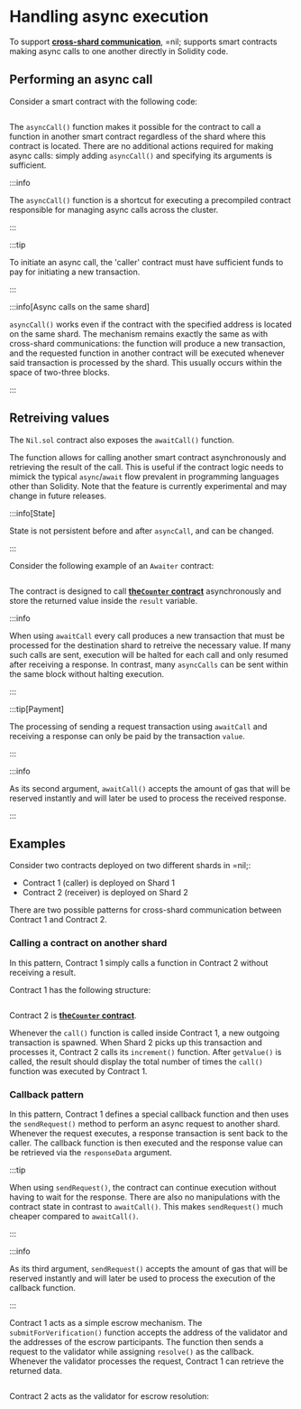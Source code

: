 
# Handling async execution

To support [**cross-shard communication**](../architecture/sharding.mdx#cross-shard-communication), =nil; supports smart contracts making async calls to one another directly in Solidity code.

## Performing an async call

Consider a smart contract with the following code:

```sol showLineNumbers file=../../tests/CallerAsyncBasicPattern.sol start=startCallerAsyncBasicPattern end=endCallerAsyncBasicPattern
```

<PGButton name="CallerAsyncBasicPattern.sol"/>

The `asyncCall()` function makes it possible for the contract to call a function in another smart contract regardless of the shard where this contract is located. There are no additional actions required for making async calls: simply adding `asyncCall()` and specifying its arguments is sufficient.

:::info

The `asyncCall()` function is a shortcut for executing a precompiled contract responsible for managing async calls across the cluster.

:::

:::tip

To initiate an async call, the 'caller' contract must have sufficient funds to pay for initiating a new transaction.

:::

:::info[Async calls on the same shard]

`asyncCall()` works even if the contract with the specified address is located on the same shard. The mechanism remains exactly the same as with cross-shard communications: the function will produce a new transaction, and the requested function in another contract will be executed whenever said transaction is processed by the shard. This usually occurs within the space of two-three blocks.

:::

## Retreiving values

The `Nil.sol` contract also exposes the `awaitCall()` function.

The function allows for calling another smart contract asynchronously and retrieving the result of the call. This is useful if the contract logic needs to mimick the typical `async`/`await` flow prevalent in programming languages other than Solidity. Note that the feature is currently experimental and may change in future releases.

:::info[State]

State is not persistent before and after `asyncCall`, and can be changed.

:::

Consider the following example of an `Awaiter` contract:

```solidity showLineNumbers file=../../tests/Awaiter.sol start=startAwaiterContract end=endAwaiterContract
```

<PGButton name="AwaiterCounter.sol"/>

The contract is designed to call [**the`Counter` contract**](../nil-101.mdx#flow-1) asynchronously and store the returned value inside the `result` variable.

:::info

When using `awaitCall` every call produces a new transaction that must be processed for the destination shard to retreive the necessary value. If many such calls are sent, execution will be halted for each call and only resumed after receiving a response. In contrast, many `asyncCalls` can be sent within the same block without halting execution.

:::

:::tip[Payment]

The processing of sending a request transaction using `awaitCall` and receiving a response can only be paid by the transaction `value`.

:::

:::info

As its second argument, `awaitCall()` accepts the amount of gas that will be reserved instantly and will later be used to process the received response.

:::

## Examples

Consider two contracts deployed on two different shards in =nil;:

* Contract 1 (caller) is deployed on Shard 1
* Contract 2 (receiver) is deployed on Shard 2

There are two possible patterns for cross-shard communication between Contract 1 and Contract 2.

### Calling a contract on another shard

In this pattern, Contract 1 simply calls a function in Contract 2 without receiving a result.

Contract 1 has the following structure:

```solidity showLineNumbers file=../../tests/Caller.sol start=startContract end=endContract
```

<PGButton name="CallerCounter.sol"/>

Contract 2 is [**the`Counter` contract**](../nil-101.mdx#flow-1).

Whenever the `call()` function is called inside Contract 1, a new outgoing transaction is spawned. When Shard 2 picks up this transaction and processes it, Contract 2 calls its `increment()` function. After `getValue()` is called, the result should display the total number of times the `call()` function was executed by Contract 1.

### Callback pattern

In this pattern, Contract 1 defines a special callback function and then uses the `sendRequest()` method to perform an async request to another shard. Whenever the request executes, a response transaction is sent back to the caller. The callback function is then executed and the response value can be retrieved via the `responseData` argument.

:::tip

When using `sendRequest()`, the contract can continue execution without having to wait for the response. There are also no manipulations with the contract state in contrast to `awaitCall()`. This makes `sendRequest()` much cheaper compared to `awaitCall()`.

:::

:::info

As its third argument, `sendRequest()` accepts the amount of gas that will be reserved instantly and will later be used to process the execution of the callback function.

:::

Contract 1 acts as a simple escrow mechanism. The `submitForVerification()` function accepts the address of the validator and the addresses of the escrow participants. The function then sends a request to the validator while assigning `resolve()` as the callback. Whenever the validator processes the request, Contract 1 can retrieve the returned data.

```solidity showLineNumbers file=../../tests/Escrow.sol start=startEscrow end=endEscrow
```

<PGButton name="EscrowValidator.sol"/>

Contract 2 acts as the validator for escrow resolution:

```solidity showLineNumbers file=../../tests/Validator.sol start=startValidator end=endValidator
```

<PGButton name="EscrowValidator.sol"/>
